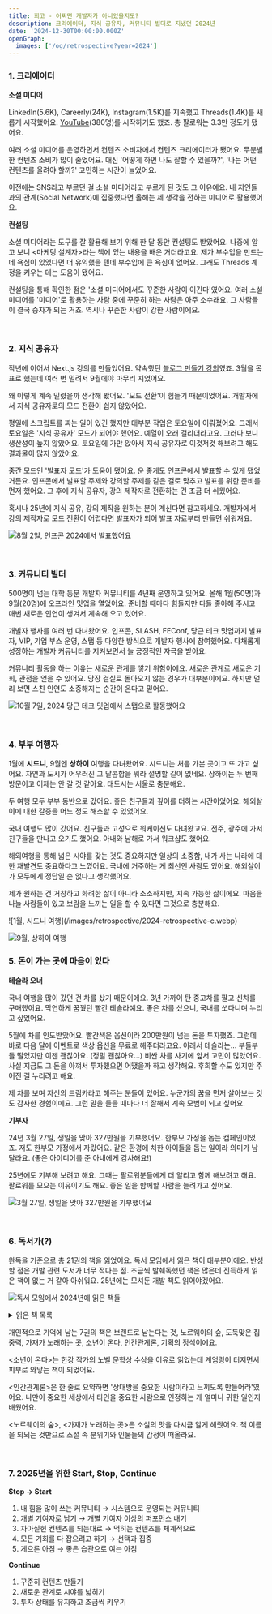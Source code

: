 ```yaml
---
title: 회고 - 어쩌면 개발자가 아니었을지도?
description: 크리에이터, 지식 공유자, 커뮤니티 빌더로 지냈던 2024년
date: '2024-12-30T00:00:00.000Z'
openGraph:
  images: ['/og/retrospective?year=2024']
---
```


### 1. 크리에이터

**소셜 미디어**

LinkedIn(5.6K), Careerly(24K), Instagram(1.5K)를 지속했고 Threads(1.4K)를 새롭게 시작했어요. [YouTube](https://www.youtube.com/@hajoeun)(380명)를 시작하기도 했죠. 총 팔로워는 3.3만 정도가 됐어요. 

여러 소셜 미디어를 운영하면서 컨텐츠 소비자에서 컨텐츠 크리에이터가 됐어요. 무분별한 컨텐츠 소비가 많이 줄었어요. 대신 '어떻게 하면 나도 잘할 수 있을까?', '나는 어떤 컨텐츠를 올려야 할까?' 고민하는 시간이 늘었어요.

이전에는 SNS라고 부르던 걸 소셜 미디어라고 부르게 된 것도 그 이유예요. 내 지인들과의 관계(Social Network)에 집중했다면 올해는 제 생각을 전하는 미디어로 활용했어요.

**컨설팅**

소셜 미디어라는 도구를 잘 활용해 보기 위해 한 달 동안 컨설팅도 받았어요. 나중에 알고 보니 \<마케팅 설계자\>라는 책에 있는 내용을 배운 거더라고요. 제가 부수입을 만드는데 욕심이 있었다면 더 유익했을 텐데 부수입에 큰 욕심이 없어요. 그래도 Threads 계정을 키우는 데는 도움이 됐어요.

컨설팅을 통해 확인한 점은 '소셜 미디어에서도 꾸준한 사람이 이긴다'였어요. 여러 소셜 미디어를 '미디어'로 활용하는 사람 중에 꾸준히 하는 사람은 아주 소수래요. 그 사람들이 결국 승자가 되는 거죠. 역시나 꾸준한 사람이 강한 사람이에요.

<br/>

### 2. 지식 공유자

작년에 이어서 Next.js 강의를 만들었어요. 약속했던 [블로그 만들기 강의](https://inf.run/heKES)였죠. 3월을 목표로 했는데 여러 번 밀려서 9월에야 마무리 지었어요.

왜 이렇게 계속 밀렸을까 생각해 봤어요. '모드 전환'이 힘들기 때문이었어요. 개발자에서 지식 공유자로의 모드 전환이 쉽지 않았어요.

평일에 스크립트를 짜는 일이 있긴 했지만 대부분 작업은 토요일에 이뤄졌어요. 그래서 토요일은 '지식 공유자' 모드가 되어야 했어요. 예열이 오래 걸리더라고요. 그러다 보니 생산성이 높지 않았어요. 토요일에 가만 앉아서 지식 공유자로 이것저것 해보려고 해도 결과물이 많지 않았어요. 

중간 모드인 '발표자 모드'가 도움이 됐어요. 운 좋게도 인프콘에서 발표할 수 있게 됐었거든요. 인프콘에서 발표할 주제와 강의할 주제를 같은 걸로 맞추고 발표를 위한 준비를 먼저 했어요. 그 후에 지식 공유자, 강의 제작자로 전환하는 건 조금 더 쉬웠어요.

혹시나 25년에 지식 공유, 강의 제작을 원하는 분이 계신다면 참고하세요. 개발자에서 강의 제작자로 모드 전환이 어렵다면 발표자가 되어 발표 자료부터 만들면 쉬워져요.

![8월 2일, 인프콘 2024에서 발표했어요](/images/retrospective/2024-retrospective-a.webp)

<br/>

### 3. 커뮤니티 빌더

500명이 넘는 대학 동문 개발자 커뮤니티를 4년째 운영하고 있어요. 올해 1월(50명)과 9월(20명)에 오프라인 밋업을 열었어요. 준비할 때마다 힘들지만 다들 좋아해 주시고 매번 새로운 인연이 생겨서 계속해 오고 있어요.

개발자 행사를 여러 번 다녀왔어요. 인프콘, SLASH, FEConf, 당근 테크 밋업까지 발표자, VIP, 기업 부스 운영, 스탭 등 다양한 방식으로 개발자 행사에 참여했어요. 다채롭게 성장하는 개발자 커뮤니티를 지켜보면서 늘 긍정적인 자극을 받아요.

커뮤니티 활동을 하는 이유는 새로운 관계를 쌓기 위함이에요. 새로운 관계로 새로운 기회, 관점을 얻을 수 있어요. 당장 결실로 돌아오지 않는 경우가 대부분이에요. 하지만 멀리 보면 스친 인연도 소중해지는 순간이 온다고 믿어요.

![10월 7일, 2024 당근 테크 밋업에서 스탭으로 활동했어요](/images/retrospective/2024-retrospective-b.webp)


<br/>

### 4. 부부 여행자

1월에 **시드니**, 9월엔 **상하이** 여행을 다녀왔어요. 시드니는 처음 가본 곳이고 또 가고 싶어요. 자연과 도시가 어우러진 그 달콤함을 뭐라 설명할 길이 없네요. 상하이는 두 번째 방문이고 이제는 안 갈 것 같아요. 대도시는 서울로 충분해요.

두 여행 모두 부부 동반으로 갔어요. 좋은 친구들과 깊이를 더하는 시간이었어요. 해외살이에 대한 갈증을 어느 정도 해소할 수 있었어요.

국내 여행도 많이 갔어요. 친구들과 고성으로 워케이션도 다녀왔고요. 전주, 광주에 가서 친구들을 만나고 오기도 했어요. 아내와 남해로 가서 워크샵도 했어요.

해외여행을 통해 넓은 시야를 갖는 것도 중요하지만 일상의 소중함, 내가 사는 나라에 대한 재발견도 중요하다고 느꼈어요. 국내에 거주하는 게 최선인 사람도 있어요. 해외살이가 모두에게 정답일 순 없다고 생각했어요.

제가 원하는 건 거창하고 화려한 삶이 아니라 소소하지만, 지속 가능한 삶이에요. 마음을 나눌 사람들이 있고 보람을 느끼는 일을 할 수 있다면 그것으로 충분해요.

<div style={{ display: 'flex', gap: '8px' }}>
![1월, 시드니 여행](/images/retrospective/2024-retrospective-c.webp)

![9월, 상하이 여행](/images/retrospective/2024-retrospective-d.webp)
</div>

### 5. 돈이 가는 곳에 마음이 있다

**테슬라 오너**

국내 여행을 많이 갔던 건 차를 샀기 때문이에요. 3년 가까이 탄 중고차를 팔고 신차를 구매했어요. 막연하게 꿈꿨던 빨간 테슬라예요. 좋은 차를 샀으니, 국내를 쏘다니며 누리고 싶었어요.

5월에 차를 인도받았어요. 빨간색은 옵션이라 200만원이 넘는 돈을 투자했죠. 그런데 바로 다음 달에 이벤트로 색상 옵션을 무료로 해주더라고요. 이래서 테슬라는... 부들부들 떨었지만 이젠 괜찮아요. (정말 괜찮아요...) 비싼 차를 사기에 앞서 고민이 많았어요. 사실 지금도 그 돈을 아껴서 투자했으면 어땠을까 하고 생각해요. 후회할 수도 있지만 주어진 걸 누리려고 해요.

제 차를 보며 자신의 드림카라고 해주는 분들이 있어요. 누군가의 꿈을 먼저 살아보는 것도 감사한 경험이에요. 그런 말을 들을 때마다 더 잘해서 계속 모범이 되고 싶어요.

**기부자**

24년 3월 27일, 생일을 맞아 327만원을 기부했어요. 한부모 가정을 돕는 캠페인이었죠. 저도 한부모 가정에서 자랐어요. 같은 환경에 처한 아이들을 돕는 일이라 의미가 남달라요. (좋은 아이디어를 준 아내에게 감사해요!)

25년에도 기부해 보려고 해요. 그때는 팔로워분들에게 더 알리고 함께 해보려고 해요. 팔로워를 모으는 이유이기도 해요. 좋은 일을 함께할 사람을 늘려가고 싶어요.

![3월 27일, 생일을 맞아 327만원을 기부했어요](/images/retrospective/2024-retrospective-e.webp)

<br/>

### 6. 독서가(?)

완독을 기준으로 총 21권의 책을 읽었어요. 독서 모임에서 읽은 책이 대부분이에요. 반성할 점은 개발 관련 도서가 너무 적다는 점. 조금씩 발췌독했던 책은 많은데 진득하게 읽은 책이 없는 거 같아 아쉬워요. 25년에는 모셔둔 개발 책도 읽어야겠어요.

![독서 모임에서 2024년에 읽은 책들](/images/retrospective/2024-retrospective-f.webp)

<details>
    <summary>읽은 책 목록</summary>
    <ol>
      <li>1. 형법의 눈</li>
      <li>2. 인간 실격</li>
      <li>3. 재밌어서 밤새 읽는 물리 이야기</li>
      <li>4. **브랜드로 남는다는 것**</li>
      <li>5. 불안</li>
      <li>6. 최종 경고: 6도의 멸종</li>
      <li>7. 총보다 강한 실</li>
      <li>8. **노르웨이의 숲**</li>
      <li>9. **도둑맞은 집중력**</li>
      <li>10. 가짜노동</li>
      <li>11. 줄무늬 파자마를 입은 소년</li>
      <li>12. 슬럼독 밀리어네어</li>
      <li>13. **가재가 노래하는 곳**</li>
      <li>14. 오베라는 남자</li>
      <li>15. 햄릿</li>
      <li>16. 프로젝트 헤일메리</li>
      <li>17. **소년이 온다**</li>
      <li>18. **인간관계론**</li>
      <li>19. 이처럼 사소한 것들</li>
      <li>20. **기획의 정석**</li>
      <li>21. 모던 리액트 Deep Dive</li>
    </ol>
</details>

개인적으로 기억에 남는 7권의 책은 브랜드로 남는다는 것, 노르웨이의 숲, 도둑맞은 집중력, 가재가 노래하는 곳, 소년이 온다, 인간관계론, 기획의 정석이에요.

\<소년이 온다\>는 한강 작가의 노벨 문학상 수상을 이유로 읽었는데 계엄령이 터지면서 피부로 와닿는 책이 되었어요.

\<인간관계론\>은 한 줄로 요약하면 '상대방을 중요한 사람이라고 느끼도록 만들어라'였어요. 나만이 중요한 세상에서 타인을 중요한 사람으로 인정하는 게 얼마나 귀한 일인지 배웠어요.

\<노르웨이의 숲\>, \<가재가 노래하는 곳\>은 소설의 맛을 다시금 알게 해줬어요. 책 이름을 되뇌는 것만으로 소설 속 분위기와 인물들의 감정이 떠올라요.

<br/>

### 7. 2025년을 위한 Start, Stop, Continue

**Stop → Start**

1. 내 힘을 많이 쓰는 커뮤니티 → 시스템으로 운영되는 커뮤니티
2. 개별 기여자로 남기 → 개별 기여자 이상의 퍼포먼스 내기
3. 자아실현 컨텐츠를 되는대로 → 먹히는 컨텐츠를 체계적으로
4. 모든 기회를 다 잡으려고 하기 → 선택과 집중
5. 게으른 아침 → 좋은 습관으로 여는 아침

**Continue**

1. 꾸준히 컨텐츠 만들기
2. 새로운 관계로 시야를 넓히기
3. 투자 상태를 유지하고 조금씩 키우기